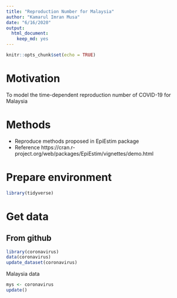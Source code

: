 ```yaml
---
title: "Reproduction Number for Malaysia"
author: "Kamarul Imran Musa"
date: "6/16/2020"
output: 
  html_document: 
    keep_md: yes
---
```


```r
knitr::opts_chunk$set(echo = TRUE)
```

# Motivation

To model the time-dependent reproduction number of COVID-19 for Malaysia

# Methods

- Reproduce methods proposed in EpiEstim package
- Reference  https://cran.r-project.org/web/packages/EpiEstim/vignettes/demo.html

# Prepare environment

```r
library(tidyverse)
```


# Get data

## From github

```r
library(coronavirus)
data(coronavirus)
update_dataset(coronavirus)
```

Malaysia data

```r
mys <- coronavirus
update()
```

